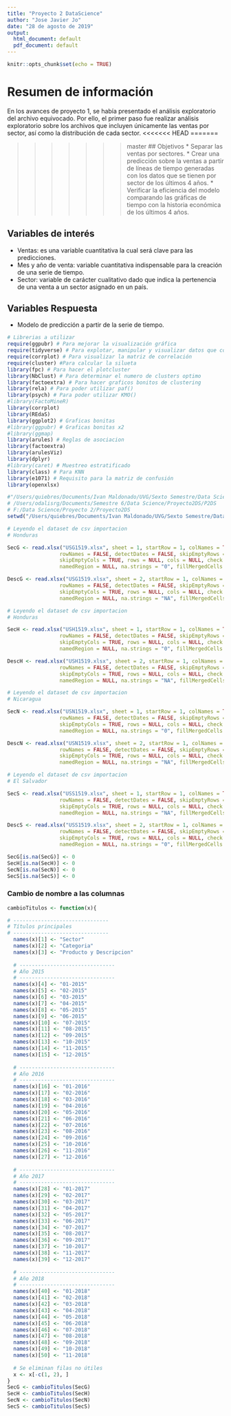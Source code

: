 ```yaml
---
title: "Proyecto 2 DataScience"
author: "Jose Javier Jo"
date: "28 de agosto de 2019"
output:
  html_document: default
  pdf_document: default
---
```


```r
knitr::opts_chunk$set(echo = TRUE)
```

# Resumen de información
En los avances de proyecto 1, se había presentado el análisis exploratorio del archivo equivocado. Por ello, el primer paso fue realizar análisis exploratorio sobre los archivos que incluyen únicamente las ventas por sector, así como la distribución de cada sector. 
<<<<<<< HEAD
=======

>>>>>>> master
## Objetivos
* Separar las ventas por sectores.
* Crear una predicción sobre la ventas a partir de líneas de tiempo generadas con los datos que se tienen por sector de los últimos 4 años.
* Verificar la eficiencia del modelo comparando las gráficas de tiempo con la historia económica de los últimos 4 años.

## Variables de interés
* Ventas: es una variable cuantitativa la cual será clave para las predicciones.
* Mes y año de venta: variable cuantitativa indispensable para la creación de una serie de tiempo. 
* Sector: variable de carácter cualitativo dado que indica la pertenencia de una venta a un sector asignado en un país.

## Variables Respuesta
* Modelo de predicción a partir de la serie de tiempo. 

```r
# Librerias a utilizar
require(ggpubr) # Para mejorar la visualización gráfica
require(tidyverse) # Para explotar, manipular y visualizar datos que comparten info
require(corrplot) # Para visualizar la matriz de correlación
require(cluster) #Para calcular la silueta
library(fpc) # Para hacer el plotcluster
library(NbClust) # Para determinar el numero de clusters optimo
library(factoextra) # Para hacer graficos bonitos de clustering
library(rela) # Para poder utilizar paf()
library(psych) # Para poder utilizar KMO()
#library(FactoMineR)
library(corrplot)
library(REdaS)
library(ggplot2) # Graficas bonitas
#library(ggpubr) # Graficas bonitas x2
#library(ggmap)
library(arules) # Reglas de asociacion
library(factoextra) 
library(arulesViz)
library(dplyr)
#library(caret) # Muestreo estratificado
library(class) # Para KNN
library(e1071) # Requisito para la matriz de confusión
library(openxlsx)
```
```r
#"/Users/quiebres/Documents/Ivan Maldonado/UVG/Sexto Semestre/Data Science/Proyecto2DS"
# /Users/odalisrg/Documents/Semestre 6/Data Science/Proyecto2DS/P2DS
# F:/Data Science/Proyecto 2/Proyecto2DS
setwd("/Users/quiebres/Documents/Ivan Maldonado/UVG/Sexto Semestre/Data Science/Proyecto2DS")

# Leyendo el dataset de csv importacion
# Honduras

SecG <- read.xlsx("USG1519.xlsx", sheet = 1, startRow = 1, colNames = TRUE,
                 rowNames = FALSE, detectDates = FALSE, skipEmptyRows = TRUE,
                 skipEmptyCols = TRUE, rows = NULL, cols = NULL, check.names = FALSE,
                 namedRegion = NULL, na.strings = "0", fillMergedCells = FALSE)

DescG <- read.xlsx("USG1519.xlsx", sheet = 2, startRow = 1, colNames = TRUE,
                 rowNames = FALSE, detectDates = FALSE, skipEmptyRows = TRUE,
                 skipEmptyCols = TRUE, rows = NULL, cols = NULL, check.names = FALSE,
                 namedRegion = NULL, na.strings = "NA", fillMergedCells = FALSE)

# Leyendo el dataset de csv importacion
# Honduras

SecH <- read.xlsx("USH1519.xlsx", sheet = 1, startRow = 1, colNames = TRUE,
                 rowNames = FALSE, detectDates = FALSE, skipEmptyRows = TRUE,
                 skipEmptyCols = TRUE, rows = NULL, cols = NULL, check.names = FALSE,
                 namedRegion = NULL, na.strings = "0", fillMergedCells = FALSE)

DescH <- read.xlsx("USH1519.xlsx", sheet = 2, startRow = 1, colNames = TRUE,
                 rowNames = FALSE, detectDates = FALSE, skipEmptyRows = TRUE,
                 skipEmptyCols = TRUE, rows = NULL, cols = NULL, check.names = FALSE,
                 namedRegion = NULL, na.strings = "NA", fillMergedCells = FALSE)

# Leyendo el dataset de csv importacion
# Nicaragua

SecN <- read.xlsx("USN1519.xlsx", sheet = 1, startRow = 1, colNames = TRUE,
                 rowNames = FALSE, detectDates = FALSE, skipEmptyRows = TRUE,
                 skipEmptyCols = TRUE, rows = NULL, cols = NULL, check.names = FALSE,
                 namedRegion = NULL, na.strings = "0", fillMergedCells = FALSE)

DescN <- read.xlsx("USN1519.xlsx", sheet = 2, startRow = 1, colNames = TRUE,
                 rowNames = FALSE, detectDates = FALSE, skipEmptyRows = TRUE,
                 skipEmptyCols = TRUE, rows = NULL, cols = NULL, check.names = FALSE,
                 namedRegion = NULL, na.strings = "NA", fillMergedCells = FALSE)

# Leyendo el dataset de csv importacion
# El Salvador

SecS <- read.xlsx("USS1519.xlsx", sheet = 1, startRow = 1, colNames = TRUE,
                 rowNames = FALSE, detectDates = FALSE, skipEmptyRows = TRUE,
                 skipEmptyCols = TRUE, rows = NULL, cols = NULL, check.names = FALSE,
                 namedRegion = NULL, na.strings = "NA", fillMergedCells = FALSE)

DescS <- read.xlsx("USS1519.xlsx", sheet = 2, startRow = 1, colNames = TRUE,
                 rowNames = FALSE, detectDates = FALSE, skipEmptyRows = TRUE,
                 skipEmptyCols = TRUE, rows = NULL, cols = NULL, check.names = FALSE,
                 namedRegion = NULL, na.strings = "0", fillMergedCells = FALSE)

SecG[is.na(SecG)] <- 0
SecH[is.na(SecH)] <- 0
SecN[is.na(SecN)] <- 0
SecS[is.na(SecS)] <- 0
```

### Cambio de nombre a las columnas

```r
cambioTitulos <- function(x){

# -------------------------------
# Títulos principales
# -------------------------------
  names(x)[1] <- "Sector"
  names(x)[2] <- "Categoria"
  names(x)[3] <- "Producto y Descripcion"
  
  # -------------------------------
  # Año 2015
  # -------------------------------
  names(x)[4] <- "01-2015"
  names(x)[5] <- "02-2015"
  names(x)[6] <- "03-2015"
  names(x)[7] <- "04-2015"
  names(x)[8] <- "05-2015"
  names(x)[9] <- "06-2015"
  names(x)[10] <- "07-2015"
  names(x)[11] <- "08-2015"
  names(x)[12] <- "09-2015"
  names(x)[13] <- "10-2015"
  names(x)[14] <- "11-2015"
  names(x)[15] <- "12-2015"
  
  # -------------------------------
  # Año 2016
  # -------------------------------
  names(x)[16] <- "01-2016"
  names(x)[17] <- "02-2016"
  names(x)[18] <- "03-2016"
  names(x)[19] <- "04-2016"
  names(x)[20] <- "05-2016"
  names(x)[21] <- "06-2016"
  names(x)[22] <- "07-2016"
  names(x)[23] <- "08-2016"
  names(x)[24] <- "09-2016"
  names(x)[25] <- "10-2016"
  names(x)[26] <- "11-2016"
  names(x)[27] <- "12-2016"
  
  # -------------------------------
  # Año 2017
  # -------------------------------
  names(x)[28] <- "01-2017"
  names(x)[29] <- "02-2017"
  names(x)[30] <- "03-2017"
  names(x)[31] <- "04-2017"
  names(x)[32] <- "05-2017"
  names(x)[33] <- "06-2017"
  names(x)[34] <- "07-2017"
  names(x)[35] <- "08-2017"
  names(x)[36] <- "09-2017"
  names(x)[37] <- "10-2017"
  names(x)[38] <- "11-2017"
  names(x)[39] <- "12-2017"
  
  # -------------------------------
  # Año 2018
  # -------------------------------
  names(x)[40] <- "01-2018"
  names(x)[41] <- "02-2018"
  names(x)[42] <- "03-2018"
  names(x)[43] <- "04-2018"
  names(x)[44] <- "05-2018"
  names(x)[45] <- "06-2018"
  names(x)[46] <- "07-2018"
  names(x)[47] <- "08-2018"
  names(x)[48] <- "09-2018"
  names(x)[49] <- "10-2018"
  names(x)[50] <- "11-2018"
  
  # Se eliminan filas no útiles
  x <- x[-c(1, 2), ] 
}
SecG <- cambioTitulos(SecG)
SecH <- cambioTitulos(SecH)
SecN <- cambioTitulos(SecN)
SecS <- cambioTitulos(SecS)
```
